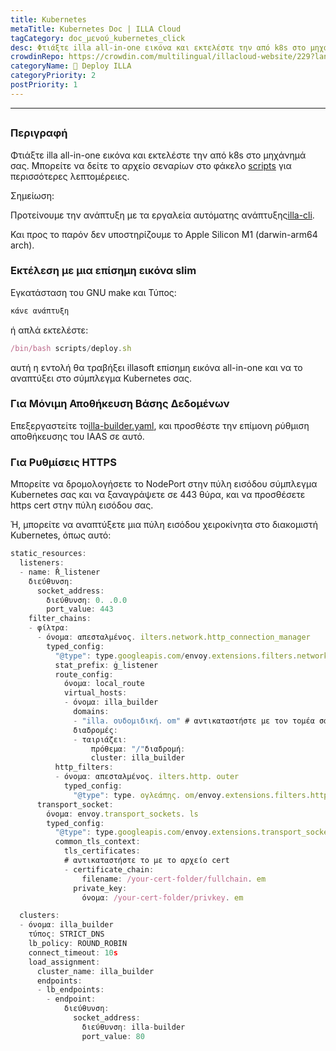 ```yaml
---
title: Kubernetes
metaTitle: Kubernetes Doc | ILLA Cloud
tagCategory: doc_μενού_kubernetes_click
desc: Φτιάξτε illa all-in-one εικόνα και εκτελέστε την από k8s στο μηχάνημά σας.
crowdinRepo: https://crowdin.com/multilingual/illacloud-website/229?languages=el&filter=basic&value=0
categoryName: 👷 Deploy ILLA
categoryPriority: 2
postPriority: 1
---
```


* * *

## <h2 hidden>Kubernetes</h2>

### Περιγραφή

Φτιάξτε illa all-in-one εικόνα και εκτελέστε την από k8s στο μηχάνημά σας. Μπορείτε να δείτε το αρχείο σεναρίων στο φάκελο [scripts](https://github.com/illacloud/deploy-illa-manually/blob/main/kubernetes/scripts) για περισσότερες λεπτομέρειες.

Σημείωση:

Προτείνουμε την ανάπτυξη με τα εργαλεία αυτόματης ανάπτυξης[illa-cli](https://github.com/illacloud/illa).

Και προς το παρόν δεν υποστηρίζουμε το Apple Silicon M1 (darwin-arm64 arch).

### Εκτέλεση με μια επίσημη εικόνα slim

Εγκατάσταση του GNU make και Τύπος:

```jsx
κάνε ανάπτυξη
```

ή απλά εκτελέστε:

```jsx
/bin/bash scripts/deploy.sh
```

αυτή η εντολή θα τραβήξει illasoft επίσημη εικόνα all-in-one και να το αναπτύξει στο σύμπλεγμα Kubernetes σας.

### Για Μόνιμη Αποθήκευση Βάσης Δεδομένων

Επεξεργαστείτε το[illa-builder.yaml](https://github.com/illacloud/deploy-illa-manually/blob/main/kubernetes/illa-builder.yaml), και προσθέστε την επίμονη ρύθμιση αποθήκευσης του IAAS σε αυτό.

### Για Ρυθμίσεις HTTPS

Μπορείτε να δρομολογήσετε το NodePort στην πύλη εισόδου σύμπλεγμα Kubernetes σας και να ξαναγράψετε σε 443 θύρα, και να προσθέσετε https cert στην πύλη εισόδου σας.

Ή, μπορείτε να αναπτύξετε μια πύλη εισόδου χειροκίνητα στο διακομιστή Kubernetes, όπως αυτό:

```jsx
static_resources:
  listeners:
  - name: Ř_listener
    διεύθυνση:
      socket_address:
        διεύθυνση: 0. .0.0
        port_value: 443
    filter_chains:
    - φίλτρα:
      - όνομα: απεσταλμένος. ilters.network.http_connection_manager
        typed_config:
          "@type": type.googleapis.com/envoy.extensions.filters.network.http_connection_manager.v3. ttpConnectionManager
          stat_prefix: ġ_listener
          route_config:
            όνομα: local_route
            virtual_hosts:
            - όνομα: illa_builder
              domains:
              - "illa. ουδομιδική. om" # αντικαταστήστε με τον τομέα σας
              διαδρομές:
              - ταιριάζει:
                  πρόθεμα: "/"διαδρομή:
                  cluster: illa_builder
          http_filters:
          - όνομα: απεσταλμένος. ilters.http. outer
            typed_config:
              "@type": type. ογλεάπης. om/envoy.extensions.filters.http.router.v3.Router
      transport_socket:
        όνομα: envoy.transport_sockets. ls
        typed_config:
          "@type": type.googleapis.com/envoy.extensions.transport_sockets.tls.v3. ownstreamTlsContext
          common_tls_context:
            tls_certificates:
            # αντικαταστήστε το με το αρχείο cert
            - certificate_chain:
                filename: /your-cert-folder/fullchain. em
              private_key:
                όνομα: /your-cert-folder/privkey. em

  clusters:
  - όνομα: illa_builder
    τύπος: STRICT_DNS
    lb_policy: ROUND_ROBIN
    connect_timeout: 10s
    load_assignment:
      cluster_name: illa_builder
      endpoints:
      - lb_endpoints:
        - endpoint:
            διεύθυνση:
              socket_address:
                διεύθυνση: illa-builder
                port_value: 80
```
